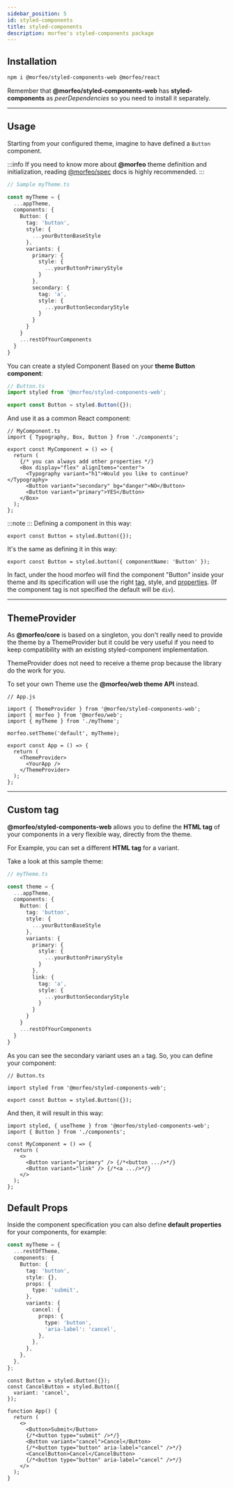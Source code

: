 ```yaml
---
sidebar_position: 5
id: styled-components
title: styled-components
description: morfeo's styled-components package
---
```


## Installation

```bash
npm i @morfeo/styled-components-web @morfeo/react
```

Remember that **@morfeo/styled-components-web** has **styled-components** as _peerDependencies_ so you need to install it separately.

---

## Usage

Starting from your configured theme, imagine to have defined a `Button` component.

:::info
If you need to know more about **@morfeo** theme definition and initialization, reading [@morfeo/spec](../theme-specification.mdx) docs is highly recommended.
:::

```ts
// Sample myTheme.ts

const myTheme = {
  ...appTheme,
  components: {
    Button: {
      tag: 'button',
      style: {
        ...yourButtonBaseStyle
      },
      variants: {
        primary: {
          style: {
            ...yourButtonPrimaryStyle
          }
        },
        secondary: {
          tag: 'a',
          style: {
            ...yourButtonSecondaryStyle
          }
        }
      }
    }
    ...restOfYourComponents
  }
}
```

You can create a styled Component Based on your **theme Button component**:

```typescript
// Button.ts
import styled from '@morfeo/styled-components-web';

export const Button = styled.Button({});
```

And use it as a common React component:

```tsx
// MyComponent.ts
import { Typography, Box, Button } from './components';

export const MyComponent = () => {
  return (
    {/* you can always add other properties */}
    <Box display="flex" alignItems="center">
      <Typography variant="h1">Would you like to continue?</Typography>
      <Button variant="secondary" bg="danger">NO</Button>
      <Button variant="primary">YES</Button>
    </Box>
  );
};
```

:::note
:::
Defining a component in this way:

```tsx
export const Button = styled.Button({});
```

It's the same as defining it in this way:

```tsx
export const Button = styled.button({ componentName: 'Button' });
```

In fact, under the hood morfeo will find the component "Button" inside your theme and its specification will use the right [tag](#custom-tag), style, and [properties](#custom-props). (If the component tag is not specified the default will be `div`).

---

## ThemeProvider

As **@morfeo/core** is based on a singleton, you don't really need to provide the theme by a ThemeProvider but it could be very useful if you need to keep compatibility with an existing styled-component implementation.

ThemeProvider does not need to receive a theme prop because the library do the work for you.

To set your own Theme use the **@morfeo/web theme API** instead.

```tsx
// App.js

import { ThemeProvider } from '@morfeo/styled-components-web';
import { morfeo } from '@morfeo/web';
import { myTheme } from './myTheme';

morfeo.setTheme('default', myTheme);

export const App = () => {
  return (
    <ThemeProvider>
      <YourApp />
    </ThemeProvider>
  );
};
```

---

## Custom tag

**@morfeo/styled-components-web** allows you to define the **HTML tag** of your components in a very flexible way, directly from the theme.

For Example, you can set a different **HTML tag** for a variant.

Take a look at this sample theme:

```typescript
// myTheme.ts

const theme = {
  ...appTheme,
  components: {
    Button: {
      tag: 'button',
      style: {
        ...yourButtonBaseStyle
      },
      variants: {
        primary: {
          style: {
            ...yourButtonPrimaryStyle
          }
        },
        link: {
          tag: 'a',
          style: {
            ...yourButtonSecondaryStyle
          }
        }
      }
    }
    ...restOfYourComponents
  }
}
```

As you can see the secondary variant uses an `a` tag.
So, you can define your component:

```tsx
// Button.ts

import styled from '@morfeo/styled-components-web';

export const Button = styled.Button({});
```

And then, it will result in this way:

```tsx
import styled, { useTheme } from '@morfeo/styled-components-web';
import { Button } from './components';

const MyComponent = () => {
  return (
    <>
      <Button variant="primary" /> {/*<button .../>*/}
      <Button variant="link" /> {/*<a .../>*/}
    </>
  );
};
```

## Default Props

Inside the component specification you can also define **default properties** for your components, for example:

```typescript
const myTheme = {
  ...restOfTheme,
  components: {
    Button: {
      tag: 'button',
      style: {},
      props: {
        type: 'submit',
      },
      variants: {
        cancel: {
          props: {
            type: 'button',
            'aria-label': 'cancel',
          },
        },
      },
    },
  },
};
```

```tsx
const Button = styled.Button({});
const CancelButton = styled.Button({
  variant: 'cancel',
});

function App() {
  return (
    <>
      <Button>Submit</Button>
      {/*<button type="submit" />*/}
      <Button variant="cancel">Cancel</Button>
      {/*<button type="button" aria-label="cancel" />*/}
      <CancelButton>Cancel</CancelButton>
      {/*<button type="button" aria-label="cancel" />*/}
    </>
  );
}
```
